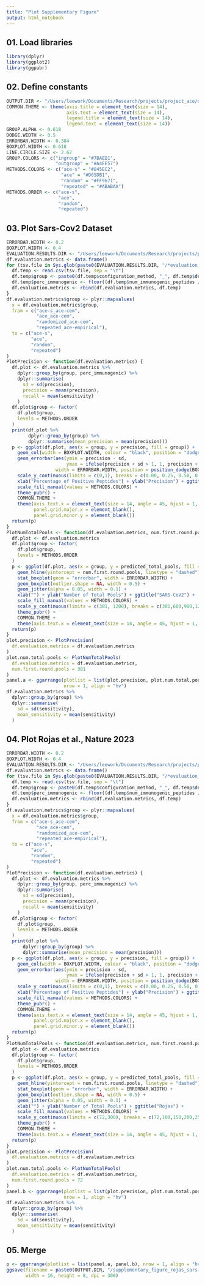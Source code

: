 ```yaml
---
title: "Plot Supplementary Figure"
output: html_notebook
---
```


## 01. Load libraries

```r
library(dplyr)
library(ggplot2)
library(ggpubr)
```

## 02. Define constants

```r
OUTPUT.DIR <- "/Users/leework/Documents/Research/projects/project_ace/data/processed/figures"
COMMON.THEME <- theme(axis.title = element_text(size = 14),
                      axis.text = element_text(size = 14),
                      legend.title = element_text(size = 14),
                      legend.text = element_text(size = 14))
GROUP.ALPHA <- 0.618
DODGE.WIDTH <- 0.5
ERRORBAR.WIDTH <- 0.384
BOXPLOT.WIDTH <- 0.618
LINE.CIRCLE.SIZE <- 2.62
GROUP.COLORS <- c("ingroup" = "#7BAED1",
                  "outgroup" = "#A4EE57")
METHODS.COLORS <- c("ace-s" = "#845EC2",
                    "ace" = "#D65DB1",
                    "random" = "#FF9671",
                    "repeated" = "#ABABAA")
METHODS.ORDER <- c("ace-s",
                   "ace",
                   "random",
                   "repeated")
```

## 03. Plot Sars-Cov2 Dataset

```r
ERRORBAR.WIDTH <- 0.2
BOXPLOT.WIDTH <- 0.4
EVALUATION.RESULTS.DIR <- "/Users/leework/Documents/Research/projects/project_ace/data/processed/04_real_world_datasets/sars_cov2_spike_protein_9mers/06_evaluation_results/300immunogenic_30nonimmunogenic_1dispersion_fnr0.00"
df.evaluation.metrics <- data.frame()
for (tsv.file in Sys.glob(paste0(EVALUATION.RESULTS.DIR, "/*evaluation_metrics.tsv"))) {
  df.temp <- read.csv(tsv.file, sep = "\t")
  df.temp$group <- paste0(df.temp$configuration_method, "_", df.temp$deconvolution_method)
  df.temp$perc_immunogenic <- floor((df.temp$num_immunogenic_peptides / df.temp$num_peptides) * 100)
  df.evaluation.metrics <- rbind(df.evaluation.metrics, df.temp)
}
df.evaluation.metrics$group <- plyr::mapvalues(
  x = df.evaluation.metrics$group,
  from = c("ace-s_ace-cem",
           "ace_ace-cem",
           "randomized_ace-cem",
           "repeated_ace-empirical"),
  to = c("ace-s",
         "ace",
         "random",
         "repeated")
)
PlotPrecision <- function(df.evaluation.metrics) {
  df.plot <- df.evaluation.metrics %>%
    dplyr::group_by(group, perc_immunogenic) %>%
    dplyr::summarise(
      sd = sd(precision),
      precision = mean(precision),
      recall = mean(sensitivity)
    )
  df.plot$group <- factor(
    df.plot$group,
    levels = METHODS.ORDER
  )
  print(df.plot %>%
        dplyr::group_by(group) %>%
        dplyr::summarise(mean_precision = mean(precision)))
  p <- ggplot(df.plot, aes(x = group, y = precision, fill = group)) +
    geom_col(width = BOXPLOT.WIDTH, colour = "black", position = "dodge") + 
    geom_errorbar(aes(ymin = precision - sd,
                      ymax = ifelse(precision + sd > 1, 1, precision + sd)),
                  width = ERRORBAR.WIDTH, position = position_dodge(BOXPLOT.WIDTH)) +
    scale_y_continuous(limits = c(0,1), breaks = c(0.00, 0.25, 0.50, 0.75, 1.00), expand = c(0,0)) + 
    xlab("Percentage of Positive Peptides") + ylab("Precision") + ggtitle("SARS-CoV2") +
    scale_fill_manual(values = METHODS.COLORS) +
    theme_pubr() +
    COMMON.THEME +
    theme(axis.text.x = element_text(size = 14, angle = 45, hjust = 1, vjust = 1),
          panel.grid.major.x = element_blank(),
          panel.grid.minor.y = element_blank())
  return(p)
}
PlotNumTotalPools <- function(df.evaluation.metrics, num.first.round.pools) {
  df.plot <- df.evaluation.metrics
  df.plot$group <- factor(
    df.plot$group,
    levels = METHODS.ORDER
  )
  p <- ggplot(df.plot, aes(x = group, y = predicted_total_pools, fill = group)) + 
    geom_hline(yintercept = num.first.round.pools, linetype = "dashed") +
    stat_boxplot(geom = "errorbar", width = ERRORBAR.WIDTH) +
    geom_boxplot(outlier.shape = NA, width = 0.5) +
    geom_jitter(alpha = 0.05, width = 0.1) +
    xlab("") + ylab("Number of Total Pools") + ggtitle("SARS-CoV2") +
    scale_fill_manual(values = METHODS.COLORS) +
    scale_y_continuous(limits = c(381, 1200), breaks = c(381,600,900,1200), expand = c(0,0)) +
    theme_pubr() + 
    COMMON.THEME +
    theme(axis.text.x = element_text(size = 14, angle = 45, hjust = 1, vjust = 1))
  return(p)
}
plot.precision <- PlotPrecision(
  df.evaluation.metrics = df.evaluation.metrics
)
plot.num.total.pools <- PlotNumTotalPools(
  df.evaluation.metrics = df.evaluation.metrics,
  num.first.round.pools = 381
)
panel.a <- ggarrange(plotlist = list(plot.precision, plot.num.total.pools),
                     nrow = 1, align = "hv")
df.evaluation.metrics %>% 
  dplyr::group_by(group) %>%
  dplyr::summarise(
    sd = sd(sensitivity),
    mean_sensitivity = mean(sensitivity)
  )
```

## 04. Plot Rojas et al., Nature 2023

```r
ERRORBAR.WIDTH <- 0.2
BOXPLOT.WIDTH <- 0.4
EVALUATION.RESULTS.DIR <- "/Users/leework/Documents/Research/projects/project_ace/data/processed/04_real_world_datasets/rojas_2023/06_evaluation_results/300immunogenic_30nonimmunogenic_1dispersion_fnr0.00"
df.evaluation.metrics <- data.frame()
for (tsv.file in Sys.glob(paste0(EVALUATION.RESULTS.DIR, "/*evaluation_metrics.tsv"))) {
  df.temp <- read.csv(tsv.file, sep = "\t")
  df.temp$group <- paste0(df.temp$configuration_method, "_", df.temp$deconvolution_method)
  df.temp$perc_immunogenic <- floor((df.temp$num_immunogenic_peptides / df.temp$num_peptides) * 100)
  df.evaluation.metrics <- rbind(df.evaluation.metrics, df.temp)
}
df.evaluation.metrics$group <- plyr::mapvalues(
  x = df.evaluation.metrics$group,
  from = c("ace-s_ace-cem",
           "ace_ace-cem",
           "randomized_ace-cem",
           "repeated_ace-empirical"),
  to = c("ace-s",
         "ace",
         "random",
         "repeated")
)
PlotPrecision <- function(df.evaluation.metrics) {
  df.plot <- df.evaluation.metrics %>%
    dplyr::group_by(group, perc_immunogenic) %>%
    dplyr::summarise(
      sd = sd(precision),
      precision = mean(precision),
      recall = mean(sensitivity)
    )
  df.plot$group <- factor(
    df.plot$group,
    levels = METHODS.ORDER
  )
  print(df.plot %>%
      dplyr::group_by(group) %>%
      dplyr::summarise(mean_precision = mean(precision)))
  p <- ggplot(df.plot, aes(x = group, y = precision, fill = group)) +
    geom_col(width = BOXPLOT.WIDTH, colour = "black", position = "dodge") + 
    geom_errorbar(aes(ymin = precision - sd,
                      ymax = ifelse(precision + sd > 1, 1, precision + sd)),
                  width = ERRORBAR.WIDTH, position = position_dodge(BOXPLOT.WIDTH)) +
    scale_y_continuous(limits = c(0,1), breaks = c(0.00, 0.25, 0.50, 0.75, 1.00), expand = c(0,0)) + 
    xlab("Percentage of Positive Peptides") + ylab("Precision") + ggtitle("Rojas") +
    scale_fill_manual(values = METHODS.COLORS) +
    theme_pubr() +
    COMMON.THEME +
    theme(axis.text.x = element_text(size = 14, angle = 45, hjust = 1, vjust = 1),
          panel.grid.major.x = element_blank(),
          panel.grid.minor.y = element_blank())
  return(p)
}
PlotNumTotalPools <- function(df.evaluation.metrics, num.first.round.pools) {
  df.plot <- df.evaluation.metrics
  df.plot$group <- factor(
    df.plot$group,
    levels = METHODS.ORDER
  )
  p <- ggplot(df.plot, aes(x = group, y = predicted_total_pools, fill = group)) + 
    geom_hline(yintercept = num.first.round.pools, linetype = "dashed") +
    stat_boxplot(geom = "errorbar", width = ERRORBAR.WIDTH) +
    geom_boxplot(outlier.shape = NA, width = 0.5) +
    geom_jitter(alpha = 0.05, width = 0.1) +
    xlab("") + ylab("Number of Total Pools") + ggtitle("Rojas") +
    scale_fill_manual(values = METHODS.COLORS) +
    scale_y_continuous(limits = c(72,300), breaks = c(72,100,150,200,250,300), expand = c(0,0)) +
    theme_pubr() + 
    COMMON.THEME +
    theme(axis.text.x = element_text(size = 14, angle = 45, hjust = 1, vjust = 1))
  return(p)
}
plot.precision <- PlotPrecision(
  df.evaluation.metrics = df.evaluation.metrics
)
plot.num.total.pools <- PlotNumTotalPools(
  df.evaluation.metrics = df.evaluation.metrics,
  num.first.round.pools = 72
)
panel.b <- ggarrange(plotlist = list(plot.precision, plot.num.total.pools),
                     nrow = 1, align = "hv")
df.evaluation.metrics %>% 
  dplyr::group_by(group) %>%
  dplyr::summarise(
    sd = sd(sensitivity),
    mean_sensitivity = mean(sensitivity)
  )
```

## 05. Merge

```r
p <- ggarrange(plotlist = list(panel.a, panel.b), nrow = 1, align = "hv", common.legend = T)
ggsave(filename = paste0(OUTPUT.DIR, "/supplementary_figure_rojas_sars-cov2.pdf"),
       width = 16, height = 8, dpi = 300)
```